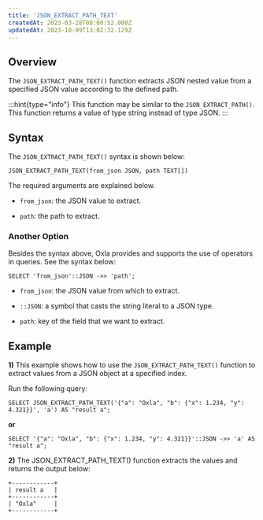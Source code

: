 ```yaml
---
title: 'JSON_EXTRACT_PATH_TEXT'
createdAt: 2023-03-28T08:00:52.000Z
updatedAt: 2023-10-09T13:02:32.129Z
---
```


## **Overview**

The `JSON_EXTRACT_PATH_TEXT()` function extracts JSON nested value from a specified JSON value according to the defined path.&#x20;

:::hint{type="info"}
This function may be similar to the `JSON_EXTRACT_PATH()`. This function returns a value of type string instead of type JSON.
:::

## **Syntax**

The `JSON_EXTRACT_PATH_TEXT()` syntax is shown below:&#x20;

```pgsql
JSON_EXTRACT_PATH_TEXT(from_json JSON, path TEXT[])
```

The required arguments are explained below.

*   `from_json`: the JSON value to extract.

*   `path`: the path to extract.

### **Another Option**

Besides the syntax above, Oxla provides and supports the use of operators in queries. See the syntax below:

```pgsql
SELECT 'from_json'::JSON ->> 'path';
```

*   `from_json`: the JSON value from which to extract.

*   `::JSON`: a symbol that casts the string literal to a JSON type.

*   `path`: key of the field that we want to extract.

## **Example**

**1)** This example shows how to use the `JSON_EXTRACT_PATH_TEXT()` function to extract values ​​from a JSON object at a specified index.&#x20;

Run the following query:

```pgsql
SELECT JSON_EXTRACT_PATH_TEXT('{"a": "Oxla", "b": {"x": 1.234, "y": 4.321}}', 'a') AS "result a";
```

**or**

```pgsql
SELECT '{"a": "Oxla", "b": {"x": 1.234, "y": 4.321}}'::JSON ->> 'a' AS "result a";
```

**2)** The JSON\_EXTRACT\_PATH\_TEXT() function extracts the values and returns the output below:

```pgsql
+------------+
| result a   |
+------------+
| "Oxla"     |
+------------+
```

